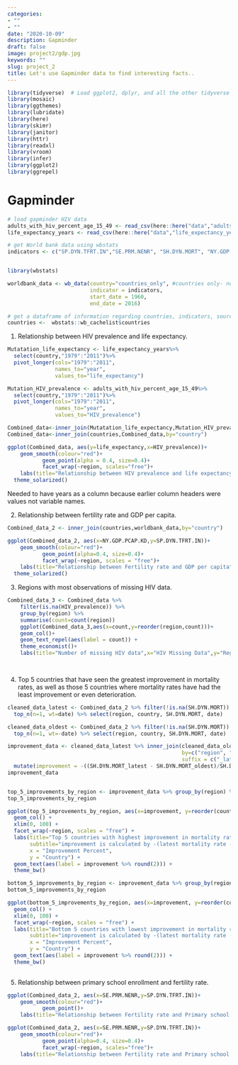 ```yaml
---
categories:
- ""
- ""
date: "2020-10-09"
description: Gapminder
draft: false
image: project2/gdp.jpg
keywords: ""
slug: project_2
title: Let's use Gapminder data to find interesting facts..
---
```



```r
library(tidyverse)  # Load ggplot2, dplyr, and all the other tidyverse packages
library(mosaic)
library(ggthemes)
library(lubridate)
library(here)
library(skimr)
library(janitor)
library(httr)
library(readxl)
library(vroom)
library(infer)
library(ggplot2)
library(ggrepel)
```

# Gapminder

```r
# load gapminder HIV data
adults_with_hiv_percent_age_15_49 <- read_csv(here::here("data","adults_with_hiv_percent_age_15_49.csv"))
life_expectancy_years <- read_csv(here::here("data","life_expectancy_years.csv"))

# get World bank data using wbstats
indicators <- c("SP.DYN.TFRT.IN","SE.PRM.NENR", "SH.DYN.MORT", "NY.GDP.PCAP.KD")


library(wbstats)

worldbank_data <- wb_data(country="countries_only", #countries only- no aggregates like Latin America, Europe, etc.
                          indicator = indicators, 
                          start_date = 1960, 
                          end_date = 2016)

# get a dataframe of information regarding countries, indicators, sources, regions, indicator topics, lending types, income levels,  from the World Bank API 
countries <-  wbstats::wb_cachelist$countries

```


1. Relationship between HIV prevalence and life expectancy.

```r
Mutatation_life_expectancy <- life_expectancy_years%>%
  select(country,"1979":"2011")%>%
  pivot_longer(cols="1979":"2011",
               names_to="year",
               values_to="life_expectancy")

Mutation_HIV_prevalence <- adults_with_hiv_percent_age_15_49%>%
  select(country,"1979":"2011")%>%
  pivot_longer(cols="1979":"2011",
               names_to="year",
               values_to="HIV_prevalence")

Combined_data<-inner_join(Mutatation_life_expectancy,Mutation_HIV_prevalence,by=c("country","year"))
Combined_data<-inner_join(countries,Combined_data,by="country")

ggplot(Combined_data, aes(y=life_expectancy,x=HIV_prevalence))+
    geom_smooth(colour="red")+
           geom_point(alpha = 0.4, size=0.4)+
           facet_wrap(~region, scales="free")+
    labs(title="Relationship between HIV prevalence and life expectancy",y="Life expectancy",x="HIV prevalence") +
  theme_solarized()

```

Needed to have years as a column because earlier column headers were values not variable names.

2. Relationship between fertility rate and GDP per capita.

```r

Combined_data_2 <- inner_join(countries,worldbank_data,by="country")

ggplot(Combined_data_2, aes(x=NY.GDP.PCAP.KD,y=SP.DYN.TFRT.IN))+
    geom_smooth(colour="red")+
           geom_point(alpha=0.4, size=0.4)+
           facet_wrap(~region, scales = "free")+
    labs(title="Relationship between Fertility rate and GDP per capita",x="GDP per capita",y="Fertility rate") +
  theme_solarized()

```


3. Regions with most observations of missing HIV data.

```r

Combined_data_3 <- Combined_data %>%
    filter(is.na(HIV_prevalence)) %>%
    group_by(region) %>%
    summarise(count=count(region))
    ggplot(Combined_data_3,aes(x=count,y=reorder(region,count)))+
    geom_col()+
    geom_text_repel(aes(label = count)) +
    theme_economist()+
    labs(title="Number of missing HIV data",x="HIV Missing Data",y="Region")

  
```

4. Top 5 countries that have seen the greatest improvement in mortality rates, as well as those 5 countries where mortality rates have had the least improvement or even deterioration.

```r

cleaned_data_latest <- Combined_data_2 %>% filter(!is.na(SH.DYN.MORT)) %>% group_by(region, country) %>% 
  top_n(n=1, wt=date) %>% select(region, country, SH.DYN.MORT, date)

cleaned_data_oldest <- Combined_data_2 %>% filter(!is.na(SH.DYN.MORT)) %>% group_by(region, country) %>% 
  top_n(n=1, wt=-date) %>% select(region, country, SH.DYN.MORT, date)

improvement_data <- cleaned_data_latest %>% inner_join(cleaned_data_oldest,
                                                       by=c("region", "country"),
                                                       suffix = c("_latest", "_oldest")) %>% 
  mutate(improvement = -((SH.DYN.MORT_latest - SH.DYN.MORT_oldest)/SH.DYN.MORT_oldest)*100.0) #negative sign because reduction in mortality is actually improvement in mortality
improvement_data


top_5_improvements_by_region <- improvement_data %>% group_by(region) %>% top_n(n=5, wt=improvement) %>% arrange(region, -improvement)
top_5_improvements_by_region

ggplot(top_5_improvements_by_region, aes(x=improvement, y=reorder(country, improvement))) +
  geom_col() +
  xlim(0, 100) +
  facet_wrap(~region, scales = "free") +
  labs(title="Top 5 countries with highest improvement in mortality rates",
       subtitle="improvement is calculated by -(latest mortality rate - oldest mortality rate)/oldest mortality rate * 100",
       x = "Improvement Percent",
       y = "Country") + 
  geom_text(aes(label = improvement %>% round(2))) +
  theme_bw()

bottom_5_improvements_by_region <- improvement_data %>% group_by(region) %>% top_n(n=5, wt=-improvement) %>% arrange(region, improvement)
bottom_5_improvements_by_region

ggplot(bottom_5_improvements_by_region, aes(x=improvement, y=reorder(country, -improvement))) +
  geom_col() +
  xlim(0, 100) +
  facet_wrap(~region, scales = "free") +
  labs(title="Bottom 5 countries with lowest improvement in mortality rates",
       subtitle="improvement is calculated by -(latest mortality rate - oldest mortality rate)/oldest mortality rate * 100",
       x = "Improvement Percent",
       y = "Country") + 
  geom_text(aes(label = improvement %>% round(2))) +
  theme_bw()
  
```

5. Relationship between primary school enrollment and fertility rate.

```r

ggplot(Combined_data_2, aes(x=SE.PRM.NENR,y=SP.DYN.TFRT.IN))+
    geom_smooth(colour="red")+
           geom_point()+
    labs(title="Relationship between Fertility rate and Primary school enrollment",x="Primary school enrollment",y="Fertility rate")

ggplot(Combined_data_2, aes(x=SE.PRM.NENR,y=SP.DYN.TFRT.IN))+
    geom_smooth(colour="red")+
           geom_point(alpha=0.4, size=0.4)+
           facet_wrap(~region, scales="free")+
    labs(title="Relationship between Fertility rate and Primary school enrollment by region",x="Primary school enrollment",y="Fertility rate")
```
